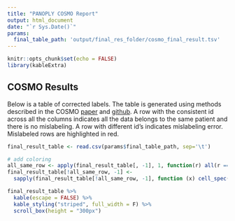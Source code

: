 ```yaml
---
title: "PANOPLY COSMO Report"
output: html_document
date: "`r Sys.Date()`"
params:
  final_table_path: 'output/final_res_folder/cosmo_final_result.tsv'
---
```


```r
knitr::opts_chunk$set(echo = FALSE)
library(kableExtra)
```

## COSMO Results

Below is a table of corrected labels. The table is generated using methods described in the COSMO [paper](https://doi.org/10.1016/j.patter.2021.100245) and [github](https://github.com/bzhanglab/COSMO). A row with the consistent id across all the columns indicates all the data belongs to the same patient and there is no mislabeling. A row with different id's indicates mislabeling error. Mislabeled rows are highlighted in red.

```r

final_result_table <- read.csv(params$final_table_path, sep='\t')

# add coloring
all_same_row <- apply(final_result_table[, -1], 1, function(r) all(r == r[1]))
final_result_table[!all_same_row, -1] <- 
  sapply(final_result_table[!all_same_row, -1], function (x) cell_spec(x, color = 'red'))

final_result_table %>%
  kable(escape = FALSE) %>%
  kable_styling("striped", full_width = F) %>% 
  scroll_box(height = "300px")
```
